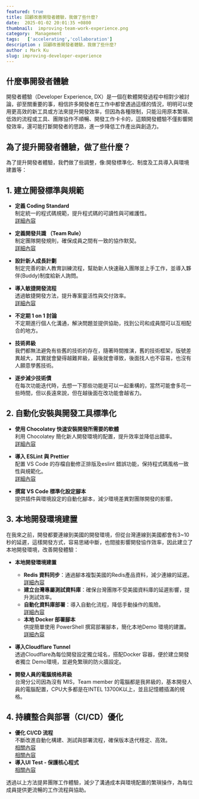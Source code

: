 ```yaml
---
featured: true
title: 回顧改善開發者體驗，我做了些什麼?
date:  2025-01-02 20:01:35 +0800
thumbnail:  improving-team-work-experience.png
category:  Management   
tags:   ['accelerating','collaboration']
description : 回顧改善開發者體驗，我做了些什麼?
author : Mark Ku
slug: improving-developer-experience
---
```

## 什麼事開發者體驗
開發者體驗（Developer Experience, DX）是一個在軟體開發過程中相對少被討論，卻至關重要的事，相信許多開發者在工作中都曾遇過這樣的情況，明明可以使用更高效的新工具或方法來提升開發效率，但因為各種限制，只能沿用原本繁瑣、低效的流程或工具、團隊協作不順暢、開發工作卡卡的，這類開發體驗不僅影響開發效率，還可能打斷開發者的思路，進一步降低工作產出與創造力。

## 為了提升開發者體驗，做了些什麼？
為了提升開發者體驗，我們做了些調整，像:開發標準化、制度及工具導入與環境建置等：

## **1. 建立開發標準與規範**
- **定義 Coding Standard**  
  制定統一的程式碼規範，提升程式碼的可讀性與可維護性。  
  [詳細內容](https://blog.markkulab.net/coding-standard/)

- **定義開發共識 （Team Rule）**  
  制定團隊開發規則，確保成員之間有一致的協作默契。  
  [詳細內容](https://blog.markkulab.net/define-team-rule/)

- **設計新人成長計劃**  
  制定完善的新人教育訓練流程，幫助新人快速融入團隊並上手工作，並導入夥伴(Buddy)制度給新人詢問。

- **導入敏捷開發流程**  
  透過敏捷開發方法，提升專案靈活性與交付效率。  
  [詳細內容](https://blog.markkulab.net/tag/agile/)

- **不定期 1 on 1 討論**  
  不定期進行個人化溝通，解決問題並提供協助，找到公司和成員間可以互相配合的地方。

- **技術昇級**  
  我們都無法避免有些舊的技術的存在，隨著時間推演，舊的技術框架，版號差異越大，其實就會變得越難昇級，最後就會導致，後面找人也不容易，也沒有人願意學舊技術。
  
- **逐步減少技術債**  
  在每次功能迭代時，去想一下那些功能是可以一起重構的，當然可能會多花一些時間，但以長遠來說，但在越後面在改功能會越省力。

## **2. 自動化安裝與開發工具標準化**
- **使用 Chocolatey 快速安裝開發所需要的軟體**  
  利用 Chocolatey 簡化新人開發環境的配置，提升效率並降低出錯率。  
  [詳細內容](https://blog.markkulab.net/2021/06/03/powershell-install-docker/)

- **導入 ESLint 與 Prettier**  
  配置 VS Code 的存檔自動修正排版及eslint 錯誤功能，保持程式碼風格一致性與規範化。  
  [詳細內容](https://blog.markkulab.net/2022/07/29/nextjs-dev-env-init/)

- **撰寫 VS Code 標準化設定腳本**  
  提供插件與環境設定的自動化腳本，減少環境差異對團隊開發的影響。

## **3. 本地開發環境建置**
在我來之前，開發都要連線到美國的開發環境，但從台灣連線到美國都會有3~10秒的延遲，這樣開發方式，容易思緒中斷，也間接影響開發協作效率，因此建立了本地開發環境，改善開發體驗：
- **本地開發環境建置**
  - **Redis 資料同步**：通過腳本複製美國的Redis產品資料，減少連線的延遲。
    [詳細內容](https://blog.markkulab.net/powershell-automatically-syncs-docker-redis-data/)
  - **建立台灣專屬測試資料庫**：確保台灣團隊不受美國資料庫的延遲影響，提升測試效率。
  - **自動化資料庫部署**：導入自動化流程，降低手動操作的風險。  
    [詳細內容](https://blog.markkulab.net/2021/06/04/implementing-a-automated-database-deployment/)
  - **本地 Docker 部署腳本**  
    供提簡單使用 PowerShell 撰寫部署腳本，簡化本地Demo 環境的建置。  
    [詳細內容](https://blog.markkulab.net/remote-build-docker-image-with-powershell/)
	
- **導入Cloudflare Tunnel**  
    透過Cloudflare為每位開發設定獨立域名，搭配Docker 容器，便於建立開發者獨立 Demo環境，並避免繁瑣的防火牆設定。

- **開發人員的電腦規格昇級**  
	台灣分公司因為沒有 MIS，Team member 的電腦都是我昇級的，基本開發人員的電腦配置，CPU大多都是在INTEL 13700K以上，並且記憶體插滿的規格。

## **4. 持續整合與部署（CI/CD）優化**
- **優化 CI/CD 流程**  
  不斷改進自動化構建、測試與部署流程，確保版本迭代穩定、高效。  
  [相關內容](https://blog.markkulab.net/net-mvc-auto-build-manual-deploy/)  
  [相關內容](https://blog.markkulab.net/tag/jenkins/)    
- **導入UI Test - 保護核心程式**  
  [相關內容](https://blog.markkulab.net/playwright-end-to-end-test/)

透過以上方法提昇團隊工作體驗，減少了溝通成本與環境配置的繁瑣操作，為每位成員提供更流暢的工作流程與協助。
